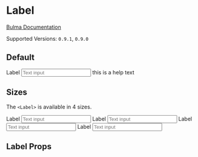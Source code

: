 

<Meta title="Form/Label" component={Label} />

# Label

[Bulma Documentation](https://bulma.io/documentation/form/general/)

Supported Versions: `0.9.1`, `0.9.0`

## Default

<Canvas>
  <Story name="Default">
    <Field>
      <Label>Label</Label>
      <Control>
        <Input placeholder="Text input" />
      </Control>
      <Help>this is a help text</Help>
    </Field>
  </Story>
</Canvas>

## Sizes

The `<Label>` is available in 4 sizes.

<Canvas>
  <Story name="Sizes">
    <Field>
      <Label size="small">Label</Label>
      <Control>
        <Input placeholder="Text input" size="small" />
      </Control>
    </Field>
    <Field>
      <Label>Label</Label>
      <Control>
        <Input placeholder="Text input" />
      </Control>
    </Field>
    <Field>
      <Label size="medium">Label</Label>
      <Control>
        <Input size="medium" placeholder="Text input"/>
      </Control>
    </Field>
    <Field>
      <Label size="large">Label</Label>
      <Control>
        <Input size="large" placeholder="Text input" />
      </Control>
    </Field>
  </Story>
</Canvas>

## Label Props

<ArgsTable of={Label} />
